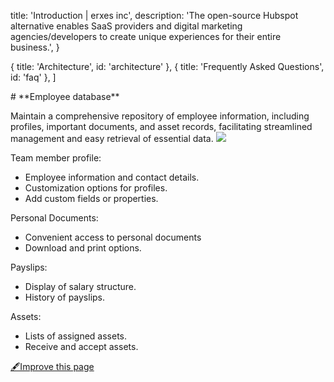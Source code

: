
  title: 'Introduction | erxes inc',
  description:
    'The open-source Hubspot alternative enables SaaS providers and digital marketing agencies/developers to create unique experiences for their entire business.',
}

  { title: 'Architecture', id: 'architecture' },
  { title: 'Frequently Asked Questions', id: 'faq' },
]

<HeroPattern />
# **Employee database**

Maintain a comprehensive repository of employee information, including profiles, important documents, and asset records, facilitating streamlined management and easy retrieval of essential data.
![](https://office.erxes.io/gateway/read-file?key=office-erxes-io/0.4913663826982566(Profile)ProfileEdit.png)

Team member profile:
- Employee information and contact details.
- Customization options for profiles.
- Add custom fields or properties.

Personal Documents:
- Convenient access to personal documents
- Download and print options.

Payslips:
- Display of salary structure.
- History of payslips.

Assets:
- Lists of assigned assets.
- Receive and accept assets.


[🖋️Improve this page](https://github.com/erxes/erxes-docs/edit/main/src/app/requirement/employee/database/page.mdx)
